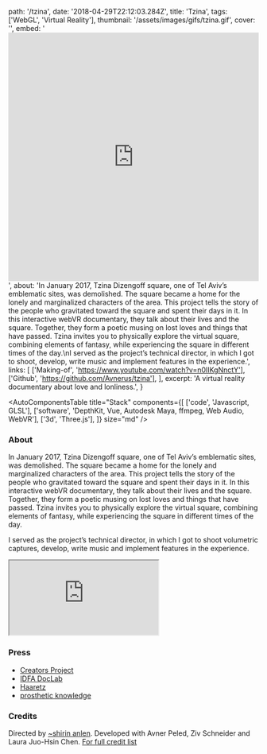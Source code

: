   path: '/tzina',
  date: '2018-04-29T22:12:03.284Z',
  title: 'Tzina',
  tags: ['WebGL', 'Virtual Reality'],
  thumbnail: '/assets/images/gifs/tzina.gif',
  cover: '',
  embed:
    '<iframe width="100%" height="500" src="https://www.youtube.com/embed/msnwH6hCtO4" frameborder="0" allow="autoplay; encrypted-media" allowfullscreen></iframe>',
  about:
    'In January 2017, Tzina Dizengoff square, one of Tel Aviv’s emblematic sites, was demolished. The square became a home for the lonely and marginalized characters of the area. This project tells the story of the people who gravitated toward the square and spent their days in it. In this interactive webVR documentary, they talk about their lives and the square. Together, they form a poetic musing on lost loves and things that have passed. Tzina invites you to physically explore the virtual square, combining elements of fantasy, while experiencing the square in different times of the day.\nI served as the project’s technical director, in which I got to shoot, develop, write music and implement features in the experience.',
  links: [
    ['Making-of', 'https://www.youtube.com/watch?v=n0IIKgNnctY'],
    ['Github', 'https://github.com/Avnerus/tzina'],
  ],
  excerpt: 'A virtual reality documentary about love and lonliness.',
}

<AutoComponentsTable
  title="Stack"
  components={[
    ['code', 'Javascript, GLSL'],
    ['software', 'DepthKit, Vue, Autodesk Maya, ffmpeg, Web Audio, WebVR'],
    ['3d', 'Three.js'],
  ]}
  size="md"
/>

### About

In January 2017, Tzina Dizengoff square, one of Tel Aviv’s emblematic sites, was demolished. The square became a home for the lonely and marginalized characters of the area. This project tells the story of the people who gravitated toward the square and spent their days in it. In this interactive webVR documentary, they talk about their lives and the square. Together, they form a poetic musing on lost loves and things that have passed. Tzina invites you to physically explore the virtual square, combining elements of fantasy, while experiencing the square in different times of the day.

I served as the project’s technical director, in which I got to shoot volumetric captures, develop, write music and implement features in the experience.

<iframe
  src="https://www.youtube.com/embed/msnwH6hCtO4"
  allow="autoplay; encrypted-media"
></iframe>

### Press

- [Creators Project](https://creators.vice.com/en_us/article/mg44g4/symphony-of-longing-interactive-vr-doc-tel-aviv)
- [IDFA DocLab](https://www.doclab.org/2016/tzina-symphony-of-longing/)
- [Haaretz](https://www.haaretz.co.il/gallery/cinema/.premium-1.4083991)
- [prosthetic knowledge](http://prostheticknowledge.tumblr.com/post/158715900671/tzina-symphony-of-longing-webvr-documentary-by)

### Credits

Directed by <a target="_blank" href="https://shirin.works">~shirin anlen</a>. Developed with Avner Peled, Ziv Schneider and Laura Juo-Hsin Chen. <a href="http://tzina.space" target="_blank">For full credit list</a>
